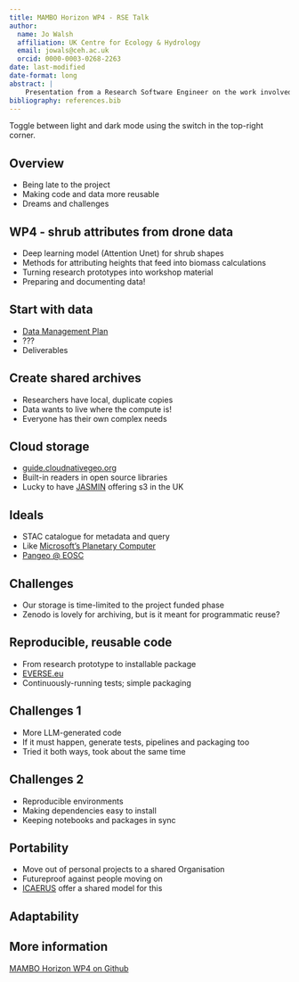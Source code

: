 ```yaml
---
title: MAMBO Horizon WP4 - RSE Talk 
author:
  name: Jo Walsh
  affiliation: UK Centre for Ecology & Hydrology
  email: jowals@ceh.ac.uk
  orcid: 0000-0003-0268-2263
date: last-modified
date-format: long
abstract: |
    Presentation from a Research Software Engineer on the work involved making MAMBO code and data portable and reusable, with potential lessons for future effort
bibliography: references.bib
---
```


:::: {.content-visible when-format="html" unless-format="revealjs"}
:::{.callout-tip}
Toggle between light and dark mode using the switch in the top-right corner.
:::
::::

## Overview 

* Being late to the project
* Making code and data more reusable
* Dreams and challenges

## WP4 - shrub attributes from drone data

* Deep learning model (Attention Unet) for shrub shapes 
* Methods for attributing heights that feed into biomass calculations
* Turning research prototypes into workshop material
* Preparing and documenting data! 

## Start with data 

* [Data Management Plan](https://www.ceh.ac.uk/news-and-media/blogs/implementing-fair-wizard-ukceh)
* ???
* Deliverables

## Create shared archives

* Researchers have local, duplicate copies
* Data wants to live where the compute is!
* Everyone has their own complex needs

## Cloud storage

* [guide.cloudnativegeo.org](https://guide.cloudnativegeo.org)
* Built-in readers in open source libraries
* Lucky to have [JASMIN](https://jasmin.ac.uk/) offering s3 in the UK

## Ideals 

* STAC catalogue for metadata and query
* Like [Microsoft's Planetary Computer](https://planetarycomputer.microsoft.com)
* [Pangeo @ EOSC](https://pangeo-eosc.vm.fedcloud.eu/)

## Challenges

* Our storage is time-limited to the project funded phase
* Zenodo is lovely for archiving, but is it meant for programmatic reuse?

## Reproducible, reusable code

* From research prototype to installable package
* [EVERSE.eu](https://everse.software/)
* Continuously-running tests; simple packaging

## Challenges 1

* More LLM-generated code
* If it must happen, generate tests, pipelines and packaging too
* Tried it both ways, took about the same time

## Challenges 2

* Reproducible environments
* Making dependencies easy to install
* Keeping notebooks and packages in sync


## Portability

* Move out of personal projects to a shared Organisation
* Futureproof against people moving on
* [ICAERUS](https://icaerus.eu/) offer a shared model for this

## Adaptability


## More information

[MAMBO Horizon WP4 on Github](https://github.com/MAMBO-Horizon-WP4/)

